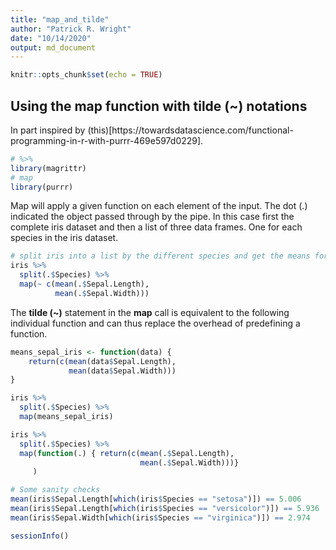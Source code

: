 ```yaml
---
title: "map_and_tilde"
author: "Patrick R. Wright"
date: "10/14/2020"
output: md_document
---
```


```r
knitr::opts_chunk$set(echo = TRUE)
```

## Using the map function with tilde (~) notations

In part inspired by (this)[https://towardsdatascience.com/functional-programming-in-r-with-purrr-469e597d0229].

```r
# %>%
library(magrittr)
# map
library(purrr)
```

Map will apply a given function on each element of the input. The dot (.) indicated the object passed through by the pipe. In this case first the complete iris dataset and then a list of three data frames. One for each species in the iris dataset.

```r
# split iris into a list by the different species and get the means for Sepal.Length and Sepal.Width
iris %>%
  split(.$Species) %>%
  map(~ c(mean(.$Sepal.Length),
          mean(.$Sepal.Width)))
```

The **tilde (~)** statement in the **map** call is equivalent to the following individual function and can thus replace the overhead of predefining a function.

```r
means_sepal_iris <- function(data) {
    return(c(mean(data$Sepal.Length),
             mean(data$Sepal.Width)))
}
```

```r
iris %>%
  split(.$Species) %>%
  map(means_sepal_iris)
```

```r
iris %>%
  split(.$Species) %>%
  map(function(.) { return(c(mean(.$Sepal.Length),
                             mean(.$Sepal.Width)))}
     )
```

```r
# Some sanity checks
mean(iris$Sepal.Length[which(iris$Species == "setosa")]) == 5.006
mean(iris$Sepal.Length[which(iris$Species == "versicolor")]) == 5.936
mean(iris$Sepal.Width[which(iris$Species == "virginica")]) == 2.974
```

```r
sessionInfo()
```

